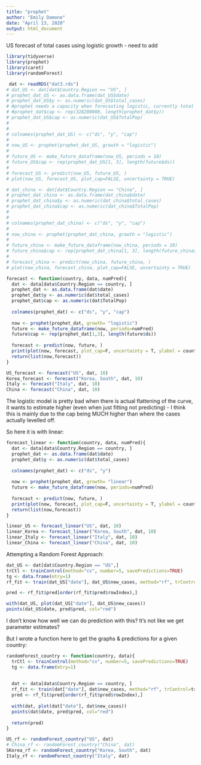 ```yaml
---
title: "prophet"
author: "Emily Damone"
date: "April 13, 2020"
output: html_document
---
```


US forecast of total cases using logistic growth - need to add 
```r
library(tidyverse)
library(prophet)
library(caret)
library(randomForest)

```

```r
 dat <- readRDS("dat3.rds")
# dat_US <- dat[dat$Country.Region == "US", ]
# prophet_dat_US <- as.data.frame(dat_US$date)
# prophet_dat_US$y <- as.numeric(dat_US$total_cases)
# #prophet needs a capacity when forecasting logistic, currently total population - we would need this for all countries
# #prophet_dat$cap <- rep(328200000, length(prophet_dat$y))
# prophet_dat_US$cap <- as.numeric(dat_US$TotalPop)
# 
# 
# colnames(prophet_dat_US) <- c("ds", "y", "cap")
# 
# now_US <- prophet(prophet_dat_US, growth = "logistic")
# 
# future_US <- make_future_dataframe(now_US, periods = 10)
# future_US$cap <- rep(prophet_dat_US[1, 3], length(future$ds))
# 
# forecast_US <- predict(now_US, future_US, )
# plot(now_US, forecast_US, plot_cap=FALSE, uncertainty = TRUE)

```

```r
# dat_china <- dat[dat$Country.Region == "China", ]
# prophet_dat_china <- as.data.frame(dat_china$date)
# prophet_dat_china$y <- as.numeric(dat_china$total_cases)
# prophet_dat_china$cap <- as.numeric(dat_china$TotalPop)
# 
# 
# colnames(prophet_dat_china) <- c("ds", "y", "cap")
# 
# now_china <- prophet(prophet_dat_china, growth = "logistic")
# 
# future_china <- make_future_dataframe(now_china, periods = 10)
# future_china$cap <- rep(prophet_dat_china[1, 3], length(future_china$ds))
# 
# forecast_china <- predict(now_china, future_china, )
# plot(now_china, forecast_china, plot_cap=FALSE, uncertainty = TRUE)

forecast <- function(country, data, numPred){
  dat <- data[data$Country.Region == country, ]
  prophet_dat <- as.data.frame(dat$date)
  prophet_dat$y <- as.numeric(dat$total_cases)
  prophet_dat$cap <- as.numeric(dat$TotalPop)
  
  colnames(prophet_dat) <- c("ds", "y", "cap")
  
  now <- prophet(prophet_dat, growth= "logistic")
  future <- make_future_dataframe(now, periods=numPred)
  future$cap <- rep(prophet_dat[1,3], length(future$ds))
  
  forecast <- predict(now, future, )
  print(plot(now, forecast, plot_cap=F, uncertainty = T, ylabel = country) +  add_changepoints_to_plot(now))
  return(list(now,forecast))
}

US_forecast <- forecast("US", dat, 10)
Korea_forecast <- forecast("Korea, South", dat, 10)
Italy <- forecast("Italy", dat, 10)
China <- forecast("China", dat, 10)
```

The logistic model is pretty bad when there is actual flattening of the curve, it wants to estimate higher (even when just fitting not predicting) - I think this is mainly due to the cap being MUCH higher than where the cases actually levelled off.

So here it is with linear: 
```r
forecast_linear <- function(country, data, numPred){
  dat <- data[data$Country.Region == country, ]
  prophet_dat <- as.data.frame(dat$date)
  prophet_dat$y <- as.numeric(dat$total_cases)
  
  colnames(prophet_dat) <- c("ds", "y")
  
  now <- prophet(prophet_dat, growth= "linear")
  future <- make_future_dataframe(now, periods=numPred)
  
  forecast <- predict(now, future, )
  print(plot(now, forecast, plot_cap=F, uncertainty = T, ylabel = country) +  add_changepoints_to_plot(now))
  return(list(now,forecast))
}

linear_US <- forecast_linear("US", dat, 10)
linear_Korea <- forecast_linear("Korea, South", dat, 10)
linear_Italy <- forecast_linear("Italy", dat, 10)
linear_China <- forecast_linear("China", dat, 10)
```

Attempting a Random Forest Approach: 

```r
dat_US <- dat[dat$Country.Region == "US",]
trCtl <- trainControl(method="cv", number=5, savePredictions=TRUE)
tg <- data.frame(mtry=1)
rf_fit <- train(dat_US["date"], dat_US$new_cases, method="rf", trControl=trCtl, tuneGrid=tg) 

pred <- rf_fit$pred[order(rf_fit$pred$rowIndex),]

with(dat_US, plot(dat_US["date"], dat_US$new_cases))
points(dat_US$date, pred$pred, col="red")
```

I don't know how well we can do prediction with this? It's not like we get parameter estimates? 

But I wrote a function here to get the graphs & predictions for a given country:
```r
randomForest_country <- function(country, data){
  trCtl <- trainControl(method="cv", number=5, savePredictions=TRUE)
  tg <- data.frame(mtry=1)
  
  
  dat <- data[data$Country.Region == country, ]
  rf_fit <- train(dat["date"], dat$new_cases, method="rf", trControl=trCtl, tuneGrid=tg) 
  pred <- rf_fit$pred[order(rf_fit$pred$rowIndex),]
  
  with(dat, plot(dat["date"], dat$new_cases))
  points(dat$date, pred$pred, col="red")
  
  return(pred)
}
```

```r
US_rf <- randomForest_country("US", dat)
# China_rf <- randomForest_country("China", dat)
SKorea_rf <- randomForest_country("Korea, South", dat)
Italy_rf <- randomForest_country("Italy", dat)
```
